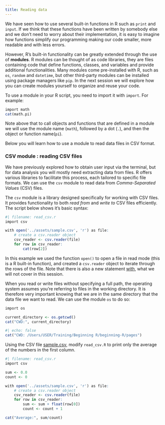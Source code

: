 ```yaml
---
title: Reading data
---
```


We have seen how to use several built-in functions in R such as `print` and `input`. If we think that these functions have been written by somebody else and we don't need to worry about their implementation, it is easy to imagine how functions simplify our programming making our code smaller, more readable and with less errors.

However, R's built-in functionality can be greatly extended through the use of **modules**. R modules can be thought of as code libraries, they are files containing code that define functions, classes, and variables and provide additional functionalities.
Many modules come pre-installed with R, such as `os`, `random` and `datetime`, but other third-party modules can be installed using package managers like `pip`.
In the next session we will explore how you can create modules yourself to organize and reuse your code.

To use a module in your R script, you need to import it with `import`. For example:
```.r
import math
cat(math.pi)
```

Note above that to call objects and functions that are defined in a module we will use the module name (`math`), followed by a dot (`.`), and then the object or function name(`pi`).

Below you will learn how to use a module to read data files in CSV format.



### CSV module : reading CSV files

We have previously explored how to obtain user input via the terminal, but for data analysis you will mostly need extracting data from files. R offers various libraries to facilitate this process, each tailored to specific file formats. We can use the `csv` module to read data from *Comma-Separated Values* (CSV) files.

The `csv` module is a library designed specifically for working with CSV files. It provides functionality to both *read from* and *write to* CSV files efficiently. The script below shows it's basic syntax:

```.r
#| filename: read_csv.r
import csv

with open('../assets/sample.csv', 'r') as file:
    # create a csv.reader object
    csv_reader <- csv.reader(file)
    for row in csv_reader:
        cat(row[2])
```


In this example we used the function `open()` to open a file in read mode (this is a R built-in function), and created a `csv.reader` object to iterate through the rows of the file. Note that there is also a new statement [with](https://docs.R.org/3/reference/compound_stmts.html#with), what we will not cover in this session.




::: {#keypoints .callout-tip icon=false title='What is your current working directory?'}

When you read or write files without specifying a full path, the operating system assumes you're referring to files in the working directory. It is therefore very important knowing that we are in the same directory that the data file we want to read. We can use the module `os` to do so:

```.R
import os

current_directory <- os.getcwd()
cat("CWD:", current_directory)
```
```.r
#| echo: false
cat("CWD: /Users/USER/Training/Beginning R/beginning-R/pages")
```

:::


::: {#exercise .callout-note title="Exercise" icon=false} 

Using the CSV file [sample.csv](../assets/sample.csv), modify `read_csv.R` to print only the average of the numbers in the first column.

:::

::: {#answer .callout-caution icon=false title='Answer' collapse="true"}
```.r
#| filename: read_csv.r
import csv

sum <- 0.0
count <- 0

with open('../assets/sample.csv', 'r') as file:
    # create a csv.reader object
    csv_reader <- csv.reader(file)
    for row in csv_reader:
        sum <- sum + float(row[0])
        count <- count + 1        

cat("Average:", sum/count)
```
:::



